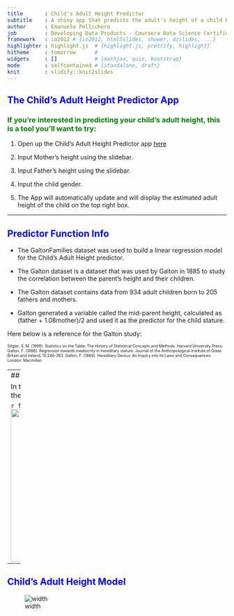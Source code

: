 ```yaml
---
title       : Child's Adult Height Predictor
subtitle    : A shiny app that predicts the adult's height of a child based on the height of the parents and the gender of the child
author      : Emanuele Pellichero
job         : Developing Data Products - Coursera Data Science Certificate
framework   : io2012 # {io2012, html5slides, shower, dzslides, ...}
highlighter : highlight.js  # {highlight.js, prettify, highlight}
hitheme     : tomorrow      # 
widgets     : []            # {mathjax, quiz, bootstrap}
mode        : selfcontained # {standalone, draft}
knit        : slidify::knit2slides
---
```


## <span style="color:blue">The Child's Adult Height Predictor App</span>

### <span style="color:green">If you're interested in predicting your child's adult height, this is a tool you'll want to try:</span> 

1. Open up the Child's Adult Height Predictor app [here](https://pell.shinyapps.io/Dev_data_products_final_project/)

2. Input Mother's height using the slidebar.

3. Input Father's height using the slidebar.

4. Input the child gender.

5. The App will automatically update and will display the estimated adult height of the child on the top right box.

---

## <span style="color:blue">Predictor Function Info</span>

* The GaltonFamilies dataset was used to build a linear regression model for the Child's Adult Height predictor.

* The Galton dataset is a dataset that was used by Galton in 1885 to study the correlation between the parent's height and their children.

* The Galton dataset contains data from 934 adult children born to 205 fathers and mothers.

* Galton generated a variable called the mid-parent height, calculated as (father + 1.08mother)/2 and used it as the predictor for the child stature.

Here below is a reference for the Galton study:

<span style="font-size:0.63em">Stigler, S. M. (1999). Statistics on the Table: The History of Statistical Concepts and Methods. Harvard University Press. Galton, F. (1886). Regression towards mediocrity in hereditary stature. Journal of the Anthropological Institute of Great Britain and Ireland, 15:246-263. Galton, F. (1869). Hereditary Genius: An Inquiry into its Laws and Consequences. London: Macmillan.</span> 

---
## <span style="color:blue">Linear Regression</span>

In this app the child's adult height linear regression model from the Galton dataset uses the child height as the outcome and the mid-parent height and the child gender as predictors. The regression model is shown below:


```r

fit <- lm(childHeight ~ midparentHeight + gender,data=GaltonFamilies)
```
 <img width=950px height=350px src=Fig3.png></img> 



---
## <span style="color:blue">Child's Adult Height Model</span>

![width](Fig2.png)



